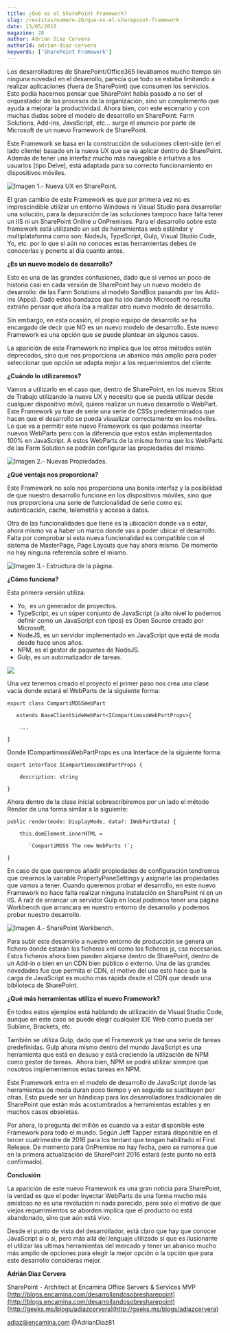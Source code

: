 ```yaml
---
title: ¿Qué es el SharePoint Framework?
slug: /revistas/numero-28/que-es-el-sharepoint-framework
date: 13/05/2016
magazine: 28
author: Adrian Diaz Cervera
authorId: adrian-diaz-cervera
keywords: ['SharePoint Framework']
---
```






Los desarrolladores de SharePoint/Office365 llevábamos mucho tiempo sin ninguna novedad en el desarrollo, parecía que todo se estaba limitando a realizar aplicaciones (fuera de SharePoint) que consumen los servicios.  Esto podía hacernos pensar que SharePoint había pasado a no ser el orquestador de los procesos de la organización, sino un complemento que ayuda a mejorar la productividad. Ahora bien, con este escenario y con muchas dudas sobre el modelo de desarrollo en SharePoint: Farm Solutions, Add-ins, JavaScript, etc… surge el anuncio por parte de Microsoft de un nuevo Framework de SharePoint.

Este Framework se basa en la construcción de soluciones client-side (en el lado cliente) basado en la nueva UX que se va aplicar dentro de SharePoint. Además de tener una interfaz mucho más navegable e intuitiva a los usuarios (tipo Delve), está adaptada para su correcto funcionamiento en dispositivos móviles. 


![Imagen 1.- Nueva UX en SharePoint.](../../../images/numero28/que-es-el-sharepoint-framework/image1.png)

El gran cambio de este Framework es que por primera vez no es imprescindible utilizar un entorno Windows ni Visual Studio para desarrollar una solución, para la depuración de las soluciones tampoco hace falta tener un IIS ni un SharePoint Online u OnPremises. Para el desarrollo sobre este framework está utilizando un set de herramientas web estándar y multiplataforma como son: NodeJs, TypeScript, Gulp, Visual Studio Code, Yo, etc. por lo que si aún no conoces estas herramientas debes de conocerlas y ponerte al día cuanto antes.

**¿Es un nuevo modelo de desarrollo?**

Esto es una de las grandes confusiones, dado que si vemos un poco de historia casi en cada versión de SharePoint hay un nuevo modelo de desarrollo: de las Farm Solutions al modelo SandBox pasando por los Add-ins (Apps). Dado estos bandazos que ha ido dando Microsoft no resulta extraño pensar que ahora iba a realizar otro nuevo modelo de desarrollo.

Sin embargo, en esta ocasión, el propio equipo de desarrollo se ha encargado de decir que NO es un nuevo modelo de desarrollo. Este nuevo Framework es una opción que se puede plantear en algunos casos.

La aparición de este Framework no implica que los otros métodos estén deprecados, sino que nos proporciona un abanico más amplio para poder seleccionar que opción se adapta mejor a los requerimientos del cliente.

**¿Cuándo lo utilizaremos?**

Vamos a utilizarlo en el caso que, dentro de SharePoint, en los nuevos Sitios de Trabajo utilizando la nueva UX y necesito que se pueda utilizar desde cualquier dispositivo móvil, quiero realizar un nuevo desarrollo o WebPart.  Este Framework ya trae de serie una serie de CSSs predeterminados que hacen que el desarrollo se pueda visualizar correctamente en los móviles. Lo que va a permitir este nuevo Framework es que podamos insertar nuevos WebParts pero con la diferencia que estos están implementados 100% en JavaScript. A estos WebParts de la misma forma que los WebParts de las Farm Solution se podrán configurar las propiedades del mismo.

![Imagen 2.- Nuevas Propiedades.](../../../images/numero28/que-es-el-sharepoint-framework/image2.png)

**¿Qué ventaja nos proporciona?**

Este Framework no solo nos proporciona una bonita interfaz y la posibilidad de que nuestro desarrollo funcione en los dispositivos móviles, sino que nos proporciona una serie de funcionalidad de serie como es: autenticación, cache, telemetría y acceso a datos.

Otra de las funcionalidades que tiene es la ubicación donde va a estar, ahora mismo va a haber un marco donde vas a poder ubicar el desarrollo. Falta por comprobar si esta nueva funcionalidad es compatible con el sistema de MasterPage, Page Layouts que hay ahora mismo. De momento no hay ninguna referencia sobre el mismo.

![Imagen 3.- Estructura de la página.](../../../images/numero28/que-es-el-sharepoint-framework/image3.png)

**¿Cómo funciona?**

Esta primera versión utiliza:

- Yo,  es un generador de proyectos.
- TypeScript, es un súper conjunto de JavaScript (a alto nivel lo podemos definir como un JavaScript con tipos) es Open Source creado por Microsoft,
- NodeJS, es un servidor implementado en JavaScript que está de moda desde hace unos años.
- NPM, es el gestor de paquetes de NodeJS.
- Gulp, es un automatizador de tareas.


![](../../../images/numero28/que-es-el-sharepoint-framework/image4.png)

Una vez tenemos creado el proyecto el primer paso nos crea una clase vacía donde estará el WebParts de la siguiente forma:

```
export class CompartiMOSSWebPart 
```

```
   extends BaseClientSideWebPart<ICompartimossWebPartProps>{ 
```

```
    ...
```

```
}​
```

Donde ICompartimossWebPartProps es una Interface de la siguiente forma:

```
export interface ICompartimossWebPartProps { 
```

```
    description: string
```

```
} ​
```

Ahora dentro de la clase inicial sobrescribiremos por un lado el método Render de una forma similar a la siguiente:

```
public render(mode: DisplayMode, data?: IWebPartData) {
```

```
    this.domElement.innerHTML = 
```

```
       `CompartiMOSS The new WebParts !`;
```

```
}​
```
En caso de que queremos añadir propiedades de configuración tendremos que crearnos la variable PropertyPaneSettings y asignarle las propiedades que vamos a tener. Cuando queremos probar el desarrollo, en este nuevo Framework no hace falta realizar ninguna instalación en SharePoint ni en un IIS. A raíz de arrancar un servidor Gulp en local podemos tener una página Workbench que arrancara en nuestro entorno de desarrollo y podemos probar nuestro desarrollo.


![Imagen 4.- SharePoint Workbench.](../../../images/numero28/que-es-el-sharepoint-framework/image5.png)

Para subir este desarrollo a nuestro entorno de producción se genera un fichero donde estarán los ficheros xml como los ficheros js, css necesarios. Estos ficheros ahora bien pueden alojarse dentro de SharePoint, dentro de un Add-in o bien en un CDN bien público o externo. Una de las grandes novedades fue que permita el CDN, el motivo del uso esto hace que la carga de JavaScript es mucho más rápida desde el CDN que desde una biblioteca de SharePoint.

**¿Qué más herramientas utiliza el nuevo Framework?**

En todos estos ejemplos está hablando de utilización de Visual Studio Code, aunque en este caso se puede elegir cualquier IDE Web como pueda ser Sublime, Brackets, etc.

También se utiliza Gulp, dado que el Framework ya trae una serie de tareas predefinidas. Gulp ahora mismo dentro del mundo JavaScript es una herramienta que está en desuso y está creciendo la utilización de NPM como gestor de tareas.  Ahora bien, NPM se podrá utilizar siempre que nosotros implementemos estas tareas en NPM.

Este Framework entra en el modelo de desarrollo de JavaScript donde las herramientas de moda duran poco tiempo y en seguida se sustituyen por otras. Esto puede ser un hándicap para los desarrolladores tradicionales de SharePoint que están más acostumbrados a herramientas estables y en muchos casos obsoletas.

Por ahora, la pregunta del millón es cuando va a estar disponible este Framework para todo el mundo. Según Jeff Tapper estará disponible en el tercer cuatrimestre de 2016 para los tentant que tengan habilitado el First Release. De momento para OnPremise no hay fecha, pero se rumorea que en la primera actualización de SharePoint 2016 estará (este punto no está confirmado).



**Conclusión**

La aparición de este nuevo Framework es una gran noticia para SharePoint, la verdad es que el poder inyectar WebParts de una forma mucho más amistoso no es una revolución ni nada parecido, pero solo el motivo de que viejos requerimientos se aborden implica que el producto no está abandonado, sino que aún está vivo.

Desde el punto de vista del desarrollador, está claro que hay que conocer JavaScript si o si, pero más allá del lenguaje utilizado sí que es ilusionante el utilizar las ultimas herramientas del mercado y tener un abanico mucho más amplio de opciones para elegir la mejor opción o la opción que para este desarrollo consideras mejor.



**Adrián Diaz Cervera**

SharePoint - Architect at Encamina
Office Servers & Services MVP
[http://blogs.encamina.com/desarrollandosobresharepoint](http://blogs.encamina.com/desarrollandosobresharepoint)
[http://geeks.ms/blogs/adiazcervera](http://geeks.ms/blogs/adiazcervera)

adiaz@encamina.com @AdrianDiaz81​

 
 
